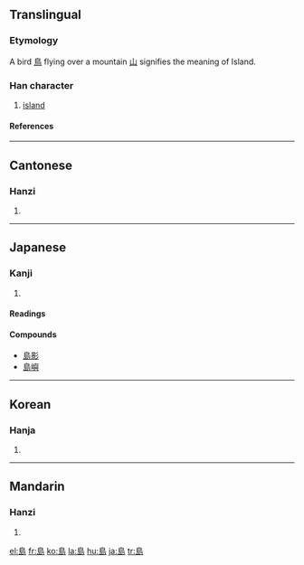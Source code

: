{{see|岛|嶋|嶌|嶹}}

==Translingual==
===Etymology===
A bird [[鳥]] flying over a mountain [[山]] signifies the meaning of Island.
===Han character===
{{Han char|rn=46|rad=山|as=07|sn=10|four=2772<sub>7</sub>|canj=竹日卜山 (HAYU)}}
# [[island]]
====References====
{{Han ref|kx=0312.040|dkj=08108|dj=0612.110|hdz=10775.140|uh=5CF6|ud=23798|bh=AE71|bd=44657}}
----
==Cantonese==
===Hanzi===
{{yue-hanzi|jyut=|y=dou2}}
# {{defn|Cantonese}}
----
==Japanese==
===Kanji===
{{ja-kanji|grade=3|rs=山07}}
# {{defn|Japanese}} 
====Readings====
{{ja-readings|on=[[とう]] (tō)|kun=[[しま]] (shima)}}

====Compounds====
*[[島影]]
*[[島嶼]]
----
==Korean==
===Hanja===
{{ko-hanja|hangeul=도|eumhun=섬|rv=do|mr=to}}
# {{defn|Korean}}
----
==Mandarin==
===Hanzi===
{{cmn-hanzi|sim=岛|pin=[[dǎo]] (dao3)|wg=tao<sup>3</sup>}}
# {{defn|Mandarin}}

[[el:島]]
[[fr:島]]
[[ko:島]]
[[la:島]]
[[hu:島]]
[[ja:島]]
[[tr:島]]
